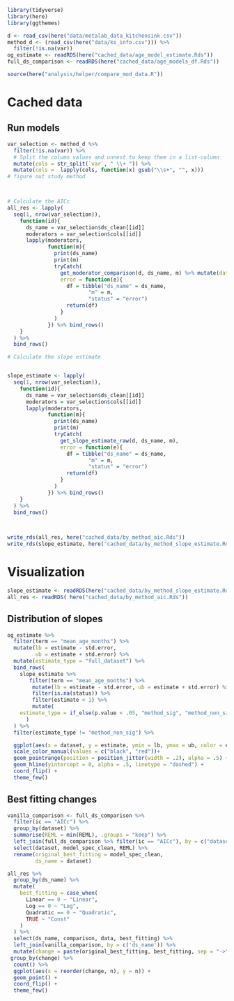 

```r
library(tidyverse)
library(here)
library(ggthemes)

d <- read_csv(here("data/metalab_data_kitchensink.csv"))
method_d <- (read_csv(here("data/ks_info.csv"))) %>% 
  filter(!is.na(var)) 
og_estimate <- readRDS(here("cached_data/age_model_estimate.Rds"))
full_ds_comparison <- readRDS(here("cached_data/age_models_df.Rds"))

source(here("analysis/helper/compare_mod_data.R"))
```



# Cached data

## Run models 

```r
var_selection <- method_d %>%
  filter(!is.na(var)) %>% 
  # Split the column values and unnest to keep them in a list-column
  mutate(cols = str_split(`var`, " \\+ ")) %>% 
  mutate(cols =  lapply(cols, function(x) gsub("\\s+", "", x)))
# figure out study method 



# Calculate the AICc 
all_res <- lapply(
  seq(1, nrow(var_selection)), 
    function(id){
      ds_name = var_selection$ds_clean[[id]]
      moderators = var_selection$cols[[id]]
      lapply(moderators, 
             function(m){
               print(ds_name)
               print(m)
               tryCatch(
                 get_moderator_comparison(d, ds_name, m) %>% mutate(data = as.character(data)), 
                 error = function(e){
                   df = tibble("ds_name" = ds_name, 
                          "m" = m,
                          "status" = "error")
                   return(df)
                 }
               )
             }) %>% bind_rows()
    }
  ) %>% 
  bind_rows()

# Calculate the slope estimate 


slope_estimate <- lapply(
  seq(1, nrow(var_selection)), 
    function(id){
      ds_name = var_selection$ds_clean[[id]]
      moderators = var_selection$cols[[id]]
      lapply(moderators, 
             function(m){
               print(ds_name)
               print(m)
               tryCatch(
                 get_slope_estimate_raw(d, ds_name, m), 
                 error = function(e){
                   df = tibble("ds_name" = ds_name, 
                          "m" = m,
                          "status" = "error")
                   return(df)
                 }
               )
             }) %>% bind_rows()
    }
  ) %>% 
  bind_rows()


  
write_rds(all_res, here("cached_data/by_method_aic.Rds"))
write_rds(slope_estimate, here("cached_data/by_method_slope_estimate.Rds"))

```





# Visualization

```r
slope_estimate <- readRDS(here("cached_data/by_method_slope_estimate.Rds"))
all_res <- readRDS( here("cached_data/by_method_aic.Rds"))
```


## Distribution of slopes

```r

og_estimate %>% 
  filter(term == "mean_age_months") %>% 
  mutate(lb = estimate - std.error, 
         ub = estimate + std.error) %>% 
  mutate(estimate_type = "full_dataset") %>% 
  bind_rows(
    slope_estimate %>% 
       filter(term == "mean_age_months") %>% 
        mutate(lb = estimate - std.error, ub = estimate + std.error) %>% 
        filter(is.na(status)) %>% 
        filter(estimate < 1) %>% 
        mutate(
    estimate_type = if_else(p.value < .05, "method_sig", "method_non_sig")
      ) 
  ) %>%
  filter(estimate_type != "method_non_sig") %>% 

  ggplot(aes(x = dataset, y = estimate, ymin = lb, ymax = ub, color = estimate_type)) + 
  scale_color_manual(values = c("black", "red"))+
  geom_pointrange(position = position_jitter(width = .2), alpha = .5) +
  geom_hline(yintercept = 0, alpha = .5, linetype = "dashed") + 
  coord_flip() + 
  theme_few()
```

## Best fitting changes 

```r


vanilla_comparison <- full_ds_comparison %>% 
  filter(ic == "AICc") %>% 
  group_by(dataset) %>% 
  summarise(REML = min(REML), .groups = "keep") %>% 
  left_join(full_ds_comparison %>% filter(ic == "AICc"), by = c("dataset", "REML")) %>% 
  select(dataset, model_spec_clean, REML) %>% 
  rename(original_best_fitting = model_spec_clean, 
         ds_name = dataset)

all_res %>% 
  group_by(ds_name) %>% 
  mutate(
    best_fitting = case_when(
      Linear == 0 ~ "Linear", 
      Log == 0 ~ "Log", 
      Quadratic == 0 ~ "Quadratic", 
      TRUE ~ "Const"
    )
  ) %>% 
  select(ds_name, comparison, data, best_fitting) %>% 
  left_join(vanilla_comparison, by = c('ds_name')) %>% 
  mutate(change = paste(original_best_fitting, best_fitting, sep = "->")) %>% 
 group_by(change) %>% 
  count() %>% 
  ggplot(aes(x = reorder(change, n), y = n)) + 
  geom_point() + 
  coord_flip() +
  theme_few()
```


